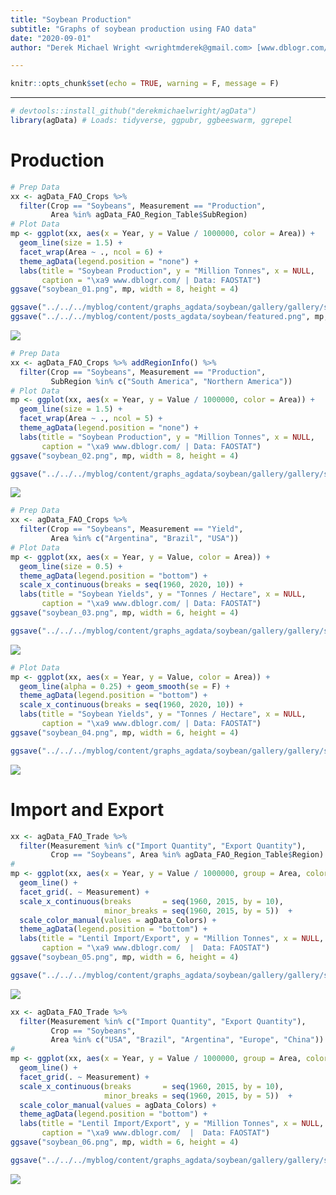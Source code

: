 ```yaml
---
title: "Soybean Production"
subtitle: "Graphs of soybean production using FAO data"
date: "2020-09-01"
author: "Derek Michael Wright <wrightmderek@gmail.com> [www.dblogr.com/](https://dblogr.netlify.com/) [-Image Gallery-](https://dblogr.netlify.app/graphs_agdata/soybean/)"

---
```


```r
knitr::opts_chunk$set(echo = TRUE, warning = F, message = F)
```

---

```r
# devtools::install_github("derekmichaelwright/agData")
library(agData) # Loads: tidyverse, ggpubr, ggbeeswarm, ggrepel
```

# Production

```r
# Prep Data
xx <- agData_FAO_Crops %>% 
  filter(Crop == "Soybeans", Measurement == "Production",
         Area %in% agData_FAO_Region_Table$SubRegion) 
# Plot Data
mp <- ggplot(xx, aes(x = Year, y = Value / 1000000, color = Area)) + 
  geom_line(size = 1.5) + 
  facet_wrap(Area ~ ., ncol = 6) +
  theme_agData(legend.position = "none") +
  labs(title = "Soybean Production", y = "Million Tonnes", x = NULL,
       caption = "\xa9 www.dblogr.com/ | Data: FAOSTAT")
ggsave("soybean_01.png", mp, width = 8, height = 4)
```

```r
ggsave("../../../myblog/content/graphs_agdata/soybean/gallery/gallery/soybean_01.png", mp, width = 8, height = 4)
ggsave("../../../myblog/content/posts_agdata/soybean/featured.png", mp, width = 8, height = 4)
```

![](soybean_01.png)

```r
# Prep Data
xx <- agData_FAO_Crops %>% addRegionInfo() %>%
  filter(Crop == "Soybeans", Measurement == "Production",
         SubRegion %in% c("South America", "Northern America")) 
# Plot Data
mp <- ggplot(xx, aes(x = Year, y = Value / 1000000, color = Area)) + 
  geom_line(size = 1.5) + 
  facet_wrap(Area ~ ., ncol = 5) +
  theme_agData(legend.position = "none") +
  labs(title = "Soybean Production", y = "Million Tonnes", x = NULL,
       caption = "\xa9 www.dblogr.com/ | Data: FAOSTAT")
ggsave("soybean_02.png", mp, width = 8, height = 4)
```

```r
ggsave("../../../myblog/content/graphs_agdata/soybean/gallery/gallery/soybean_02.png", mp, width = 8, height = 4)
```

![](soybean_02.png)

```r
# Prep Data
xx <- agData_FAO_Crops %>% 
  filter(Crop == "Soybeans", Measurement == "Yield",
         Area %in% c("Argentina", "Brazil", "USA")) 
# Plot Data
mp <- ggplot(xx, aes(x = Year, y = Value, color = Area)) + 
  geom_line(size = 0.5) + 
  theme_agData(legend.position = "bottom") +
  scale_x_continuous(breaks = seq(1960, 2020, 10)) +
  labs(title = "Soybean Yields", y = "Tonnes / Hectare", x = NULL,
       caption = "\xa9 www.dblogr.com/ | Data: FAOSTAT")
ggsave("soybean_03.png", mp, width = 6, height = 4)
```

```r
ggsave("../../../myblog/content/graphs_agdata/soybean/gallery/gallery/soybean_03.png", mp, width = 6, height = 4)
```

![](soybean_03.png)

```r
# Plot Data
mp <- ggplot(xx, aes(x = Year, y = Value, color = Area)) + 
  geom_line(alpha = 0.25) + geom_smooth(se = F) + 
  theme_agData(legend.position = "bottom") +
  scale_x_continuous(breaks = seq(1960, 2020, 10)) +
  labs(title = "Soybean Yields", y = "Tonnes / Hectare", x = NULL,
       caption = "\xa9 www.dblogr.com/ | Data: FAOSTAT")
ggsave("soybean_04.png", mp, width = 6, height = 4)
```

```r
ggsave("../../../myblog/content/graphs_agdata/soybean/gallery/gallery/soybean_04.png", mp, width = 6, height = 4)
```

![](soybean_04.png)

# Import and Export

```r
xx <- agData_FAO_Trade %>%
  filter(Measurement %in% c("Import Quantity", "Export Quantity"),
         Crop == "Soybeans", Area %in% agData_FAO_Region_Table$Region)
#
mp <- ggplot(xx, aes(x = Year, y = Value / 1000000, group = Area, color = Area)) + 
  geom_line() + 
  facet_grid(. ~ Measurement) +
  scale_x_continuous(breaks       = seq(1960, 2015, by = 10),
                     minor_breaks = seq(1960, 2015, by = 5))  +
  scale_color_manual(values = agData_Colors) +
  theme_agData(legend.position = "bottom") + 
  labs(title = "Lentil Import/Export", y = "Million Tonnes", x = NULL,
       caption = "\xa9 www.dblogr.com/  |  Data: FAOSTAT")
ggsave("soybean_05.png", mp, width = 6, height = 4)
```

```r
ggsave("../../../myblog/content/graphs_agdata/soybean/gallery/gallery/soybean_05.png", mp, width = 6, height = 4)
```

![](soybean_05.png)

```r
xx <- agData_FAO_Trade %>%
  filter(Measurement %in% c("Import Quantity", "Export Quantity"),
         Crop == "Soybeans", 
         Area %in% c("USA", "Brazil", "Argentina", "Europe", "China"))
#
mp <- ggplot(xx, aes(x = Year, y = Value / 1000000, group = Area, color = Area)) + 
  geom_line() + 
  facet_grid(. ~ Measurement) +
  scale_x_continuous(breaks       = seq(1960, 2015, by = 10),
                     minor_breaks = seq(1960, 2015, by = 5))  +
  scale_color_manual(values = agData_Colors) +
  theme_agData(legend.position = "bottom") + 
  labs(title = "Lentil Import/Export", y = "Million Tonnes", x = NULL,
       caption = "\xa9 www.dblogr.com/  |  Data: FAOSTAT")
ggsave("soybean_06.png", mp, width = 6, height = 4)
```

```r
ggsave("../../../myblog/content/graphs_agdata/soybean/gallery/gallery/soybean_06.png", mp, width = 6, height = 4)
```

![](soybean_06.png)
